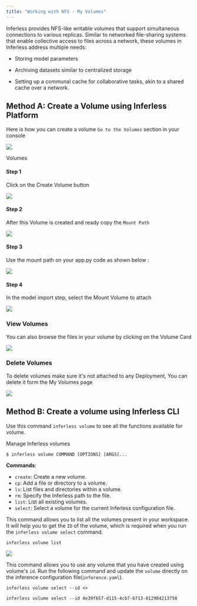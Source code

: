 ```yaml
---
title: "Working with NFS - My Volumes"
---
```


Inferless provides NFS-like writable volumes that support simultaneous connections to various replicas. Similar to networked file-sharing systems that enable collective access to files across a network, these volumes in Inferless address multiple needs:

* Storing model parameters

* Archiving datasets similar to centralized storage

* Setting up a communal cache for collaborative tasks, akin to a shared cache over a network.

## Method A: Create a Volume using Inferless Platform

Here is how you can create a volume `Go to the Volumes` section in your console 

![](/images/vol1.png)

Volumes 

#### Step 1

Click on the Create Volume button 

![](/images/vol2.png)

#### Step 2

After this Volume is created and ready copy the `Mount Path`

![](/images/vol3.png)

#### Step 3

Use the mount path on your app.py code as shown below :

![](/images/my-volume4.png)

#### Step 4

In the model import step, select the Mount Volume to attach

![](/images/vol4-model-import-select.png)

### View Volumes

You can also browse the files in your volume by clicking on the Volume Card 


![](/images/vol5-dir.png)

### Delete Volumes 

To delete volumes make sure it's not attached to any Deployment, You can delete it form the My Volumes page 

![](/images/vol6-delete.png)

## Method B: Create a volume using Inferless CLI

Use this command `inferless volume` to see all the functions available for volume.

Manage Inferless volumes 

```console
$ inferless volume COMMAND [OPTIONS] [ARGS]...
```

**Commands**:

* `create`: Create a new volume.
* `cp`: Add a file or directory to a volume.
* `ls`: List files and directories within a volume.
* `rm`: Specify the Inferless path to the file.
* `list`: List all existing volumes.
* `select`: Select a volume for the current Inferless configuration file.


This command allows you to list all the volumes present in your workspace. It will help you to get the `ID` of the volume, which is required when you run the `inferless volume select` command.


`inferless volume list`


![](/images/my-volume9.png)

This command allows you to use any volume that you have created using volume's `id`. Run the following command and update the `volume` directly on the inference configuration file(`inference.yaml`).

`inferless volume select --id <>`


```
inferless volume select --id 4e39f657-d115-4cb7-b713-012984213750
```
